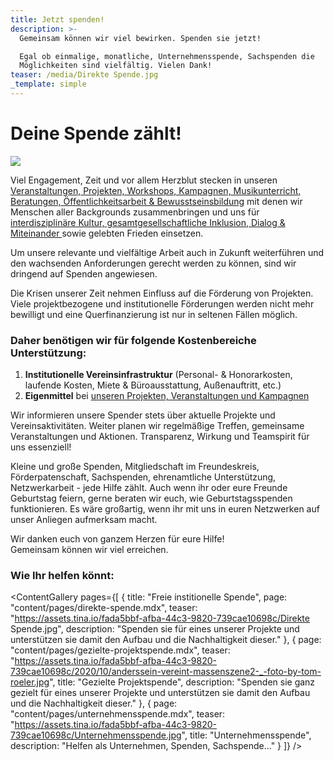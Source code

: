 ```yaml
---
title: Jetzt spenden!
description: >-
  Gemeinsam können wir viel bewirken. Spenden sie jetzt!

  Egal ob einmalige, monatliche, Unternehmensspende, Sachspenden die
  Möglichkeiten sind vielfältig. Vielen Dank!
teaser: /media/Direkte Spende.jpg
_template: simple
---
```


# Deine Spende zählt!

![](</media/Direkte Spende.jpg>)

Viel Engagement, Zeit und vor allem Herzblut stecken in unseren [Veranstaltungen, Projekten, Workshops, Kampagnen, Musikunterricht, Beratungen, Öffentlichkeitsarbeit & Bewusstseinsbildung](https://www.grenzensindrelativ.de/aktivitaeten/projekte-und-veranstaltungen/veranstaltungsformate-fuer-dein-event/infos-veranstaltungsformate-fur-dein-event) mit denen wir Menschen aller Backgrounds zusammenbringen und uns für [interdisziplinäre Kultur, gesamtgesellschaftliche Inklusion, Dialog & Miteinander ](https://www.grenzensindrelativ.de/ueber-uns/mission-und-vision)sowie gelebten Frieden einsetzen.

Um unsere relevante und vielfältige Arbeit auch in Zukunft weiterführen und den wachsenden Anforderungen gerecht werden zu können, sind wir dringend auf Spenden angewiesen.

Die Krisen unserer Zeit nehmen Einfluss auf die Förderung von Projekten. Viele projektbezogene und institutionelle Förderungen werden nicht mehr bewilligt und eine Querfinanzierung ist nur in seltenen Fällen möglich.

### Daher benötigen wir für folgende Kostenbereiche Unterstützung:

1. **Institutionelle Vereinsinfrastruktur** (Personal- & Honorarkosten, laufende Kosten, Miete & Büroausstattung, Außenauftritt, etc.)
2. **Eigenmittel** bei [unseren Projekten, Veranstaltungen und Kampagnen](https://www.grenzensindrelativ.de/aktivitaeten/projekte-und-veranstaltungen/veranstaltungsformate-fuer-dein-event/infos-veranstaltungsformate-fur-dein-event)

Wir informieren unsere Spender stets über aktuelle Projekte und Vereinsaktivitäten. Weiter planen wir regelmäßige Treffen, gemeinsame Veranstaltungen und Aktionen. Transparenz, Wirkung und Teamspirit für uns essenziell!

Kleine und große Spenden, Mitgliedschaft im Freundeskreis, Förderpatenschaft, Sachspenden, ehrenamtliche Unterstützung, Netzwerkarbeit - jede Hilfe zählt. Auch wenn ihr oder eure Freunde Geburtstag feiern, gerne beraten wir euch, wie Geburtstagsspenden funktionieren. Es wäre großartig, wenn ihr mit uns in euren Netzwerken auf unser Anliegen aufmerksam macht.

Wir danken euch von ganzem Herzen für eure Hilfe!\
Gemeinsam können wir viel erreichen.

### **Wie Ihr helfen könnt:**

<ContentGallery
  pages={[
    {
      title: "Freie institionelle Spende",
      page: "content/pages/direkte-spende.mdx",
      teaser:
        "https://assets.tina.io/fada5bbf-afba-44c3-9820-739cae10698c/Direkte Spende.jpg",
      description:
        "Spenden sie für eines unserer Projekte und unterstützen sie damit den Aufbau und die Nachhaltigkeit dieser."
    },
    {
      page: "content/pages/gezielte-projektspende.mdx",
      teaser:
        "https://assets.tina.io/fada5bbf-afba-44c3-9820-739cae10698c/2020/10/anderssein-vereint-massenszene2-_-foto-by-tom-roeler.jpg",
      title: "Gezielte Projektspende",
      description:
        "Spenden sie ganz gezielt für eines unserer Projekte und unterstützen sie damit den Aufbau und die Nachhaltigkeit dieser."
    },
    {
      page: "content/pages/unternehmensspende.mdx",
      teaser:
        "https://assets.tina.io/fada5bbf-afba-44c3-9820-739cae10698c/Unternehmensspende.jpg",
      title: "Unternehmensspende",
      description: "Helfen als Unternehmen, Spenden, Sachspende..."
    }
  ]}
/>

<DonationForm />
